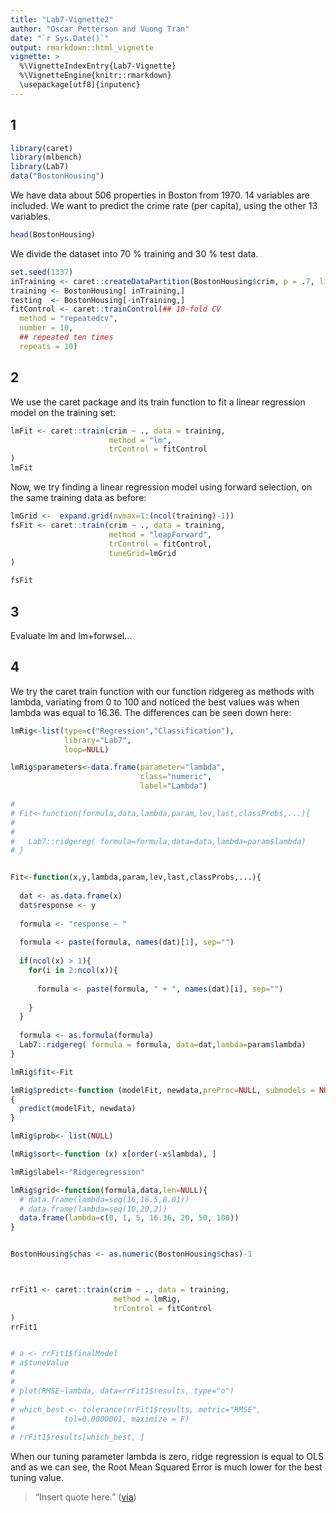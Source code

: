 ```yaml
---
title: "Lab7-Vignette2"
author: "Oscar Petterson and Vuong Tran"
date: "`r Sys.Date()`"
output: rmarkdown::html_vignette
vignette: >
  %\VignetteIndexEntry{Lab7-Vignette}
  %\VignetteEngine{knitr::rmarkdown}
  \usepackage[utf8]{inputenc}
---
```



## 1

```r
library(caret)
library(mlbench)
library(Lab7)
data("BostonHousing")
```

We have data about 506 properties in Boston from 1970. 14 variables are included. We want to predict the crime rate (per capita), using the other 13 variables.

```r
head(BostonHousing)
```

We divide the dataset into 70 % training and 30 % test data.

```r
set.seed(1337)
inTraining <- caret::createDataPartition(BostonHousing$crim, p = .7, list = FALSE)
training <- BostonHousing[ inTraining,]
testing  <- BostonHousing[-inTraining,]
fitControl <- caret::trainControl(## 10-fold CV
  method = "repeatedcv",
  number = 10,
  ## repeated ten times
  repeats = 10)
```

## 2
We use the caret package and its train function to fit a linear regression model on the training set:

```r
lmFit <- caret::train(crim ~ ., data = training,
                      method = "lm",
                      trControl = fitControl
)
lmFit


```

Now, we try finding a linear regression model using forward selection, on the same training data as before:
  
```r
lmGrid <-  expand.grid(nvmax=1:(ncol(training)-1))
fsFit <- caret::train(crim ~ ., data = training,
                      method = "leapForward",
                      trControl = fitControl,
                      tuneGrid=lmGrid
)

fsFit
```

## 3
Evaluate lm and lm+forwsel...




## 4

We try the caret train function with our function ridgereg as methods with lambda, variating from 0 to 100 and noticed the best values was when lambda was equal to 16.36.
The differences can be seen down here:
  
  
```r

lmRig<-list(type=c("Regression","Classification"),
            library="Lab7",
            loop=NULL)

lmRig$parameters<-data.frame(parameter="lambda",
                             class="numeric",
                             label="Lambda")

# 
# Fit<-function(formula,data,lambda,param,lev,last,classProbs,...){
# 
#   
#   Lab7::ridgereg( formula=formula,data=data,lambda=param$lambda)
# }


Fit<-function(x,y,lambda,param,lev,last,classProbs,...){
  
  dat <- as.data.frame(x)
  dat$response <- y
  
  formula <- "response ~ "
  
  formula <- paste(formula, names(dat)[1], sep="")
  
  if(ncol(x) > 1){
    for(i in 2:ncol(x)){
      
      formula <- paste(formula, " + ", names(dat)[i], sep="")
      
    }
  }
  
  formula <- as.formula(formula)
  Lab7::ridgereg( formula = formula, data=dat,lambda=param$lambda)
}

lmRig$fit<-Fit

lmRig$predict<-function (modelFit, newdata,preProc=NULL, submodels = NULL) 
{
  predict(modelFit, newdata)
}

lmRig$prob<- list(NULL)

lmRig$sort<-function (x) x[order(-x$lambda), ]

lmRig$label<-"Ridgeregression"

lmRig$grid<-function(formula,data,len=NULL){
  # data.frame(lambda=seq(16,16.5,0.01))
  # data.frame(lambda=seq(10,20,2))
  data.frame(lambda=c(0, 1, 5, 16.36, 20, 50, 100))
}


BostonHousing$chas <- as.numeric(BostonHousing$chas)-1



rrFit1 <- caret::train(crim ~ ., data = training,
                       method = lmRig,
                       trControl = fitControl
)
rrFit1


# a <- rrFit1$finalModel
# a$tuneValue
# 
# 
# plot(RMSE~lambda, data=rrFit1$results, type="o")
# 
# which_best <- tolerance(rrFit1$results, metric="RMSE",
#           tol=0.0000001, maximize = F)
# 
# rrFit1$results[which_best, ]
```

When our tuning parameter lambda is zero, ridge regression is equal to OLS and as we can see, the Root Mean Squared Error is much lower for the best tuning value.


> "Insert quote here."
([via](https://twitter.com/hadleywickham/status/504368538874703872))
